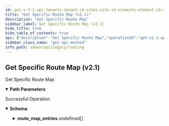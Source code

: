 ```yaml
---
id: get-v-2-1-api-tenants-tenant-id-sites-site-id-elements-element-id-routing-routemaps-config-id
title: "Get Specific Route Map (v2.1)"
description: "Get Specific Route Map"
sidebar_label: Get Specific Route Map (v2.1)
hide_title: true
hide_table_of_contents: true
api: {"description":"Get Specific Route Map","operationId":"get-v2.1-api-tenants-tenant_id-sites-site_id-elements-element_id-routing_routemaps-config_id","parameters":[{"description":"Tenant Id","in":"path","name":"tenant_id","required":true,"schema":{"description":"Tenant Id","type":"string"}},{"description":"Site Id","in":"path","name":"site_id","required":true,"schema":{"description":"Site Id","type":"string"}},{"description":"Element Id","in":"path","name":"element_id","required":true,"schema":{"description":"Element Id","type":"string"}},{"description":"BGP Peer Config Id","in":"path","name":"config_id","required":true,"schema":{"description":"Config Id","type":"string"}}],"responses":{"200":{"content":{"application/json":{"schema":{"properties":{"auto_generated":{"description":"Auto Generated","type":"boolean"},"description":{"description":"Description: Size(max = 1024, error = DESCRIPTION_EXCEEDS_LIMIT: Description length exceeds limit, min = 0) ","type":"string"},"id":{"description":"Id","type":"string"},"name":{"description":"Name: Required(error = NAME_REQD: Please provide resource name.) Size(max = 128, error = NAME_EXCEEDS_LIMIT: Name of the resource exceeds limit., min = 0) ","type":"string"},"route_map_entries":{"description":"Route Map Entries: Valid Valid ","items":{"properties":{"continue_entry":{"description":"Continue Entry: Pattern(ROUTE_MAP_INVALID_CONTINUE_ORDER, regexp = ^(0|[1-9][0-9]{0,3}|[1-5][0-9]{4}|6[0-4][0-9]{3}|65[0-4][0-9]{2}|655[0-2][0-9]|6553[0-5])$) ","type":"string"},"match":{"description":"Match: Valid ","properties":{"as_path_id":{"description":"As Path Id","type":"string"},"community_list_id":{"description":"Community List Id","type":"string"},"ip_next_hop_id":{"description":"Ip Next Hop Id","type":"string"},"ip_prefix_list_id":{"description":"Ip Prefix List Id","type":"string"},"tag":{"description":"Tag: Range(max = 65535L, MATCH_TAG_INVALID_TAG, min = 0L) ","format":"int32","type":"integer"}}},"order":{"description":"Order: Range(max = 65535L, ROUTE_MAP_INVALID_ORDER, min = 1L) ","format":"int32","type":"integer"},"permit":{"description":"Permit","type":"boolean"},"set":{"description":"Set: Valid ","properties":{"as_path_prepend":{"description":"As Path Prepend: Size(max = 256, SET_AS_PATH_PREPEND_EXCEEDS_LIMIT, min = 0) Pattern(message = INVALID_AS_PATH_PREPEND, regexp = [0-9,]*) ","type":"string"},"community":{"description":"Community: Pattern(message = INVALID_COMMUNITY_STRING, regexp = internet|no-export|no-advertise|local-AS|(0|6553[0-5]|655[0-2][0-9]|65[0-4](\\\\d){2}|6[0-4](\\\\d){3}|[1-5](\\\\d){4}|[1-9](\\\\d){0,3}):(0|6553[0-5]|655[0-2][0-9]\\\\d|65[0-4](\\\\d){2}|6[0-4](\\\\d){3}|[1-5](\\\\d){4}|[1-9](\\\\d){0,3})) ","type":"string"},"ip_next_hop":{"description":"Ip Next Hop","type":"string"},"local_preference":{"description":"Local Preference: Range(max = 4294967295L, INVALID_LOCAL_PREFERENCE, min = 0L) ","format":"int64","type":"integer"},"tag":{"description":"Tag: Range(max = 65535L, SET_TAG_INVALID_TAG, min = 0L) ","format":"int32","type":"integer"},"weight":{"description":"Weight","format":"int64","type":"integer"}}}}},"type":"array"},"tags":{"description":"Tags: ListString(allowDuplicate = false, allowEmpty = true, allowNull = true, length = 1024, listMaxSize = 10, error = INVALID_TAG: Maximum 10 Unique tags of length 1024 each are allowed, noTrim = false, regex = [^,\\\\s]+, required = false) ","items":{"description":"Tags","type":"string"},"type":"array"}},"required":["name"]}}},"description":"Successful Operation"}},"tags":["Routing"],"method":"get","path":"/v2.1/api/tenants/{tenant_id}/sites/{site_id}/elements/{element_id}/routing_routemaps/{config_id}","info":{"contact":{},"description":"List of APIs used to configure all routing contructs like, BGP configs, static routes, AS paths, and community lists.","title":"Routing","version":"Latest"},"postman":{"name":"Get Specific Route Map (v2.1)","description":{"content":"Get Specific Route Map","type":"text/plain"},"url":{"path":["v2.1","api","tenants",":tenant_id","sites",":site_id","elements",":element_id","routing_routemaps",":config_id"],"host":["{{baseUrl}}"],"query":[],"variable":[{"disabled":false,"description":{"content":"(Required) Tenant Id","type":"text/plain"},"type":"any","value":"","key":"tenant_id"},{"disabled":false,"description":{"content":"(Required) Site Id","type":"text/plain"},"type":"any","value":"","key":"site_id"},{"disabled":false,"description":{"content":"(Required) Element Id","type":"text/plain"},"type":"any","value":"","key":"element_id"},{"disabled":false,"description":{"content":"(Required) BGP Peer Config Id","type":"text/plain"},"type":"any","value":"","key":"config_id"}]},"header":[{"key":"Accept","value":"application/json"}],"method":"GET"}}
sidebar_class_name: "get api-method"
info_path: sdwan/api/legacy/routing
---
```



## Get Specific Route Map (v2.1)



Get Specific Route Map

<details style={{"marginBottom":"1rem"}} data-collapsed={false} open={true}><summary style={{}}><strong>Path Parameters</strong></summary><div><ul><ParamsItem className={"paramsItem"} param={{"description":"Tenant Id","in":"path","name":"tenant_id","required":true,"schema":{"description":"Tenant Id","type":"string"}}}></ParamsItem><ParamsItem className={"paramsItem"} param={{"description":"Site Id","in":"path","name":"site_id","required":true,"schema":{"description":"Site Id","type":"string"}}}></ParamsItem><ParamsItem className={"paramsItem"} param={{"description":"Element Id","in":"path","name":"element_id","required":true,"schema":{"description":"Element Id","type":"string"}}}></ParamsItem><ParamsItem className={"paramsItem"} param={{"description":"BGP Peer Config Id","in":"path","name":"config_id","required":true,"schema":{"description":"Config Id","type":"string"}}}></ParamsItem></ul></div></details><div><ApiTabs><TabItem label={"200"} value={"200"}><div>

Successful Operation

</div><div><MimeTabs groupId={"mime-type"}><TabItem label={"application/json"} value={"application/json"}><SchemaTabs groupId={"schema-tabs"}><TabItem label={"Schema"} value={"Schema"}><details style={{}} data-collapsed={false} open={true}><summary style={{"textAlign":"left"}}><strong>Schema</strong></summary><div style={{"textAlign":"left","marginLeft":"1rem"}}></div><ul style={{"marginLeft":"1rem"}}><SchemaItem collapsible={false} name={"auto_generated"} required={false} schemaDescription={"Auto Generated"} schemaName={"boolean"} qualifierMessage={undefined} defaultValue={undefined}></SchemaItem><SchemaItem collapsible={false} name={"description"} required={false} schemaDescription={"Description: Size(max = 1024, error = DESCRIPTION_EXCEEDS_LIMIT: Description length exceeds limit, min = 0) "} schemaName={"string"} qualifierMessage={undefined} defaultValue={undefined}></SchemaItem><SchemaItem collapsible={false} name={"id"} required={false} schemaDescription={"Id"} schemaName={"string"} qualifierMessage={undefined} defaultValue={undefined}></SchemaItem><SchemaItem collapsible={false} name={"name"} required={false} schemaDescription={"Name: Required(error = NAME_REQD: Please provide resource name.) Size(max = 128, error = NAME_EXCEEDS_LIMIT: Name of the resource exceeds limit., min = 0) "} schemaName={"string"} qualifierMessage={undefined} defaultValue={undefined}></SchemaItem><SchemaItem collapsible={true} className={"schemaItem"}><details style={{}}><summary style={{}}><strong>route_map_entries</strong><span style={{"opacity":"0.6"}}> undefined[]</span></summary><div style={{"marginLeft":"1rem"}}><div style={{"marginTop":".5rem","marginBottom":".5rem"}}>

Route Map Entries: Valid Valid 

</div><SchemaItem collapsible={false} name={"continue_entry"} required={false} schemaDescription={"Continue Entry: Pattern(ROUTE_MAP_INVALID_CONTINUE_ORDER, regexp = ^(0|[1-9][0-9]{0,3}|[1-5][0-9]{4}|6[0-4][0-9]{3}|65[0-4][0-9]{2}|655[0-2][0-9]|6553[0-5])$) "} schemaName={"string"} qualifierMessage={undefined} defaultValue={undefined}></SchemaItem><SchemaItem collapsible={true} className={"schemaItem"}><details style={{}}><summary style={{}}><strong>match</strong><span style={{"opacity":"0.6"}}> </span></summary><div style={{"marginLeft":"1rem"}}><div style={{"marginTop":".5rem","marginBottom":".5rem"}}>

Match: Valid 

</div><SchemaItem collapsible={false} name={"as_path_id"} required={false} schemaDescription={"As Path Id"} schemaName={"string"} qualifierMessage={undefined} defaultValue={undefined}></SchemaItem><SchemaItem collapsible={false} name={"community_list_id"} required={false} schemaDescription={"Community List Id"} schemaName={"string"} qualifierMessage={undefined} defaultValue={undefined}></SchemaItem><SchemaItem collapsible={false} name={"ip_next_hop_id"} required={false} schemaDescription={"Ip Next Hop Id"} schemaName={"string"} qualifierMessage={undefined} defaultValue={undefined}></SchemaItem><SchemaItem collapsible={false} name={"ip_prefix_list_id"} required={false} schemaDescription={"Ip Prefix List Id"} schemaName={"string"} qualifierMessage={undefined} defaultValue={undefined}></SchemaItem><SchemaItem collapsible={false} name={"tag"} required={false} schemaDescription={"Tag: Range(max = 65535L, MATCH_TAG_INVALID_TAG, min = 0L) "} schemaName={"int32"} qualifierMessage={undefined} defaultValue={undefined}></SchemaItem></div></details></SchemaItem><SchemaItem collapsible={false} name={"order"} required={false} schemaDescription={"Order: Range(max = 65535L, ROUTE_MAP_INVALID_ORDER, min = 1L) "} schemaName={"int32"} qualifierMessage={undefined} defaultValue={undefined}></SchemaItem><SchemaItem collapsible={false} name={"permit"} required={false} schemaDescription={"Permit"} schemaName={"boolean"} qualifierMessage={undefined} defaultValue={undefined}></SchemaItem><SchemaItem collapsible={true} className={"schemaItem"}><details style={{}}><summary style={{}}><strong>set</strong><span style={{"opacity":"0.6"}}> </span></summary><div style={{"marginLeft":"1rem"}}><div style={{"marginTop":".5rem","marginBottom":".5rem"}}>

Set: Valid 

</div><SchemaItem collapsible={false} name={"as_path_prepend"} required={false} schemaDescription={"As Path Prepend: Size(max = 256, SET_AS_PATH_PREPEND_EXCEEDS_LIMIT, min = 0) Pattern(message = INVALID_AS_PATH_PREPEND, regexp = [0-9,]*) "} schemaName={"string"} qualifierMessage={undefined} defaultValue={undefined}></SchemaItem><SchemaItem collapsible={false} name={"community"} required={false} schemaDescription={"Community: Pattern(message = INVALID_COMMUNITY_STRING, regexp = internet|no-export|no-advertise|local-AS|(0|6553[0-5]|655[0-2][0-9]|65[0-4](\\\\d){2}|6[0-4](\\\\d){3}|[1-5](\\\\d){4}|[1-9](\\\\d){0,3}):(0|6553[0-5]|655[0-2][0-9]\\\\d|65[0-4](\\\\d){2}|6[0-4](\\\\d){3}|[1-5](\\\\d){4}|[1-9](\\\\d){0,3})) "} schemaName={"string"} qualifierMessage={undefined} defaultValue={undefined}></SchemaItem><SchemaItem collapsible={false} name={"ip_next_hop"} required={false} schemaDescription={"Ip Next Hop"} schemaName={"string"} qualifierMessage={undefined} defaultValue={undefined}></SchemaItem><SchemaItem collapsible={false} name={"local_preference"} required={false} schemaDescription={"Local Preference: Range(max = 4294967295L, INVALID_LOCAL_PREFERENCE, min = 0L) "} schemaName={"int64"} qualifierMessage={undefined} defaultValue={undefined}></SchemaItem><SchemaItem collapsible={false} name={"tag"} required={false} schemaDescription={"Tag: Range(max = 65535L, SET_TAG_INVALID_TAG, min = 0L) "} schemaName={"int32"} qualifierMessage={undefined} defaultValue={undefined}></SchemaItem><SchemaItem collapsible={false} name={"weight"} required={false} schemaDescription={"Weight"} schemaName={"int64"} qualifierMessage={undefined} defaultValue={undefined}></SchemaItem></div></details></SchemaItem></div></details></SchemaItem><SchemaItem collapsible={false} name={"tags"} required={false} schemaDescription={"Tags: ListString(allowDuplicate = false, allowEmpty = true, allowNull = true, length = 1024, listMaxSize = 10, error = INVALID_TAG: Maximum 10 Unique tags of length 1024 each are allowed, noTrim = false, regex = [^,\\\\s]+, required = false) "} schemaName={"string[]"} qualifierMessage={undefined} defaultValue={undefined}></SchemaItem></ul></details></TabItem><TabItem label={"Example (from schema)"} value={"Example (from schema)"}><ResponseSamples responseExample={"{\n  \"auto_generated\": true,\n  \"description\": \"string\",\n  \"id\": \"string\",\n  \"name\": \"string\",\n  \"route_map_entries\": [\n    {\n      \"continue_entry\": \"string\",\n      \"match\": {\n        \"as_path_id\": \"string\",\n        \"community_list_id\": \"string\",\n        \"ip_next_hop_id\": \"string\",\n        \"ip_prefix_list_id\": \"string\",\n        \"tag\": 0\n      },\n      \"order\": 0,\n      \"permit\": true,\n      \"set\": {\n        \"as_path_prepend\": \"string\",\n        \"community\": \"string\",\n        \"ip_next_hop\": \"string\",\n        \"local_preference\": 0,\n        \"tag\": 0,\n        \"weight\": 0\n      }\n    }\n  ],\n  \"tags\": [\n    \"string\"\n  ]\n}"} language={"json"}></ResponseSamples></TabItem></SchemaTabs></TabItem></MimeTabs></div></TabItem></ApiTabs></div>
      
